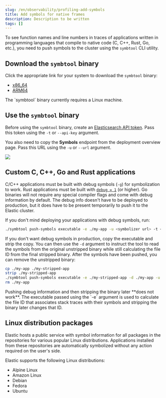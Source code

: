 ```yaml
---
slug: /en/observability/profiling-add-symbols
title: Add symbols for native frames
description: Description to be written
tags: []
---
```


<div id="profiling-add-symbols"></div>

To see function names and line numbers in traces of applications written in programming languages that
compile to native code (C, C++, Rust, Go, etc.), you need to push symbols to the cluster using the `symbtool` CLI utility.

<div id="profiling-download-symbtool"></div>

## Download the `symbtool` binary

Click the appropriate link for your system to download the `symbtool` binary:

 * [x86_64](https://artifacts.elastic.co/downloads/prodfiler/symbtool-((version))-linux-x86_64.tar.gz)
 * [ARM64](https://artifacts.elastic.co/downloads/prodfiler/symbtool-((version))-linux-arm64.tar.gz)

<DocCallOut title="Note">
The `symbtool` binary currently requires a Linux machine.
</DocCallOut>

<div id="profiling-use-symbtool"></div>

## Use the `symbtool` binary

Before using the `symbtool` binary, create an [Elasticsearch API token](((kibana-ref))/api-keys.html#create-api-key).
Pass this token using the `-t` or `--api-key` argument.

You also need to copy the **Symbols** endpoint from the deployment overview page. Pass this URL using the `-u` or `--url` argument.

![](images/profiling-symbolizer-url.png)

<div id="profiling-symbols-c"></div>

## Custom C, C++, Go and Rust applications
C/C++ applications must be built with debug symbols (`-g`) for symbolization to work. Rust applications
must be built with [`debug = 1`](https://doc.rust-lang.org/cargo/reference/profiles.html#debug) (or higher).
Go binaries will not require any special compiler flags and come with debug information by default. The debug
info doesn't have to be deployed to production, but it does have to be present temporarily to push it to the
Elastic cluster.

If you don't mind deploying your applications with debug symbols, run:

```bash
./symbtool push-symbols executable -e ./my-app -u <symbolizer url> -t <API token>
```

If you don't want debug symbols in production, copy the executable and strip the copy.
You can then use the `-d` argument to instruct the tool to read the symbols from the original
unstripped binary while still calculating the file ID from the final stripped binary. After
the symbols have been pushed, you can remove the unstripped binary:

```bash
cp ./my-app ./my-stripped-app
strip ./my-stripped-app
./symbtool push-symbols executable -e ./my-stripped-app -d ./my-app -u <symbolizer url> -t <API token>
rm ./my-app
```

<DocCallOut title="Warning" color="warning">
Pushing debug information and then stripping the binary later **does not work**.
The executable passed using the `-e` argument is used to calculate the file ID that associates stack
traces with their symbols and stripping the binary later changes that ID.
</DocCallOut>

<div id="profiling-symbols-linux"></div>

## Linux distribution packages

Elastic hosts a public service with symbol information for all packages in the repositories
for various popular Linux distributions. Applications installed from these repositories are automatically symbolized without any action required on the user's side.

Elastic supports the following Linux distributions:

- Alpine Linux
- Amazon Linux
- Debian
- Fedora
- Ubuntu
